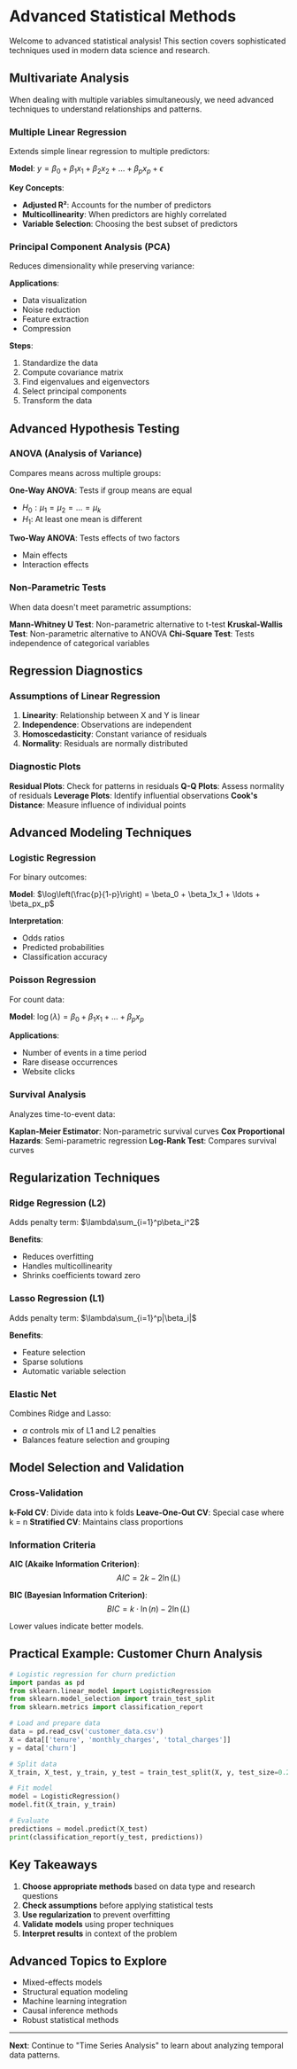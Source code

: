 # Advanced Statistical Methods

Welcome to advanced statistical analysis! This section covers sophisticated techniques used in modern data science and research.

## Multivariate Analysis

When dealing with multiple variables simultaneously, we need advanced techniques to understand relationships and patterns.

### Multiple Linear Regression

Extends simple linear regression to multiple predictors:

**Model**: $y = \beta_0 + \beta_1x_1 + \beta_2x_2 + \ldots + \beta_px_p + \epsilon$

**Key Concepts**:
- **Adjusted R²**: Accounts for the number of predictors
- **Multicollinearity**: When predictors are highly correlated
- **Variable Selection**: Choosing the best subset of predictors

### Principal Component Analysis (PCA)

Reduces dimensionality while preserving variance:

**Applications**:
- Data visualization
- Noise reduction
- Feature extraction
- Compression

**Steps**:
1. Standardize the data
2. Compute covariance matrix
3. Find eigenvalues and eigenvectors
4. Select principal components
5. Transform the data

## Advanced Hypothesis Testing

### ANOVA (Analysis of Variance)

Compares means across multiple groups:

**One-Way ANOVA**: Tests if group means are equal
- $H_0: \mu_1 = \mu_2 = \ldots = \mu_k$
- $H_1$: At least one mean is different

**Two-Way ANOVA**: Tests effects of two factors
- Main effects
- Interaction effects

### Non-Parametric Tests

When data doesn't meet parametric assumptions:

**Mann-Whitney U Test**: Non-parametric alternative to t-test
**Kruskal-Wallis Test**: Non-parametric alternative to ANOVA
**Chi-Square Test**: Tests independence of categorical variables

## Regression Diagnostics

### Assumptions of Linear Regression

1. **Linearity**: Relationship between X and Y is linear
2. **Independence**: Observations are independent
3. **Homoscedasticity**: Constant variance of residuals
4. **Normality**: Residuals are normally distributed

### Diagnostic Plots

**Residual Plots**: Check for patterns in residuals
**Q-Q Plots**: Assess normality of residuals
**Leverage Plots**: Identify influential observations
**Cook's Distance**: Measure influence of individual points

## Advanced Modeling Techniques

### Logistic Regression

For binary outcomes:

**Model**: $\log\left(\frac{p}{1-p}\right) = \beta_0 + \beta_1x_1 + \ldots + \beta_px_p$

**Interpretation**:
- Odds ratios
- Predicted probabilities
- Classification accuracy

### Poisson Regression

For count data:

**Model**: $\log(\lambda) = \beta_0 + \beta_1x_1 + \ldots + \beta_px_p$

**Applications**:
- Number of events in a time period
- Rare disease occurrences
- Website clicks

### Survival Analysis

Analyzes time-to-event data:

**Kaplan-Meier Estimator**: Non-parametric survival curves
**Cox Proportional Hazards**: Semi-parametric regression
**Log-Rank Test**: Compares survival curves

## Regularization Techniques

### Ridge Regression (L2)

Adds penalty term: $\lambda\sum_{i=1}^p\beta_i^2$

**Benefits**:
- Reduces overfitting
- Handles multicollinearity
- Shrinks coefficients toward zero

### Lasso Regression (L1)

Adds penalty term: $\lambda\sum_{i=1}^p|\beta_i|$

**Benefits**:
- Feature selection
- Sparse solutions
- Automatic variable selection

### Elastic Net

Combines Ridge and Lasso:
- $\alpha$ controls mix of L1 and L2 penalties
- Balances feature selection and grouping

## Model Selection and Validation

### Cross-Validation

**k-Fold CV**: Divide data into k folds
**Leave-One-Out CV**: Special case where k = n
**Stratified CV**: Maintains class proportions

### Information Criteria

**AIC (Akaike Information Criterion)**:
$$AIC = 2k - 2\ln(L)$$

**BIC (Bayesian Information Criterion)**:
$$BIC = k \cdot \ln(n) - 2\ln(L)$$

Lower values indicate better models.

## Practical Example: Customer Churn Analysis

```python
# Logistic regression for churn prediction
import pandas as pd
from sklearn.linear_model import LogisticRegression
from sklearn.model_selection import train_test_split
from sklearn.metrics import classification_report

# Load and prepare data
data = pd.read_csv('customer_data.csv')
X = data[['tenure', 'monthly_charges', 'total_charges']]
y = data['churn']

# Split data
X_train, X_test, y_train, y_test = train_test_split(X, y, test_size=0.2)

# Fit model
model = LogisticRegression()
model.fit(X_train, y_train)

# Evaluate
predictions = model.predict(X_test)
print(classification_report(y_test, predictions))
```

## Key Takeaways

1. **Choose appropriate methods** based on data type and research questions
2. **Check assumptions** before applying statistical tests
3. **Use regularization** to prevent overfitting
4. **Validate models** using proper techniques
5. **Interpret results** in context of the problem

## Advanced Topics to Explore

- Mixed-effects models
- Structural equation modeling
- Machine learning integration
- Causal inference methods
- Robust statistical methods

---

**Next**: Continue to "Time Series Analysis" to learn about analyzing temporal data patterns.